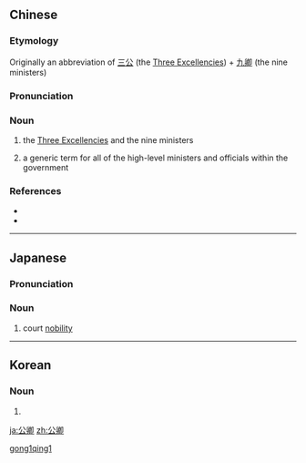 ==Chinese==
{{zh-forms}}

===Etymology===
Originally an abbreviation of [[三公]] (the [[w:Three Excellencies|Three Excellencies]]) + [[九卿]] (the nine ministers)

===Pronunciation===
{{zh-pron
|m=gōngqīng
|cat=n
}}

===Noun===
{{zh-noun}}

# {{lb|zh|literary}} the [[w:Three Excellencies|Three Excellencies]] and the nine ministers
# {{lb|zh|literary}} a generic term for all of the high-level ministers and officials within the government

===References===
* {{pedialite|三公|lang=zh}}
* {{pedialite|九卿|lang=zh}}

[[Category:Mandarin literary terms|gong1qing1]]
----
==Japanese==
{{ja-kanjitab|く|ぎょう|yomi=o}}

===Pronunciation===
{{ja-pron|くぎょう|y=o}}

===Noun===
{{ja-noun|くぎょう}}

# court [[nobility]]

----

==Korean==
{{ko-hanjatab}}

===Noun===
{{ko-noun|hj|hangeul=공경}}

# {{hanja form of|공경|}}

[[ja:公卿]]
[[zh:公卿]]